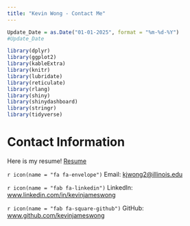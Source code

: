 ```yaml
---
title: "Kevin Wong - Contact Me"
---
```


```r
Update_Date = as.Date("01-01-2025", format = "%m-%d-%Y")
#Update_Date

library(dplyr)
library(ggplot2)
library(kableExtra)
library(knitr)
library(lubridate)
library(reticulate)
library(rlang)
library(shiny)
library(shinydashboard)
library(stringr)
library(tidyverse)
```

# Contact Information

Here is my resume! [Resume](files/Resume_04_30_24_Wong.pdf){target="_blank"}

`r icon(name = "fa fa-envelope")` Email: <kjwong2@illinois.edu> 

`r icon(name = "fab fa-linkedin")` LinkedIn: [www.linkedin.com/in/kevinjameswong](https://www.linkedin.com/in/kevinjameswong/){target="_blank"} 

`r icon(name = "fab fa-square-github")` GitHub: [www.github.com/kevinjameswong](https://www.github.com/kevinjameswong){target="_blank"}

